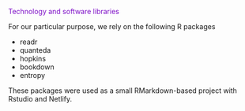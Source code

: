 <span style="color: #7c0cc7;"> Technology and software libraries</span>

For our particular purpose, we rely on the following R packages

- readr 
- quanteda
- hopkins
- bookdown
- entropy

These packages were used as a small RMarkdown-based project with Rstudio and Netlify.